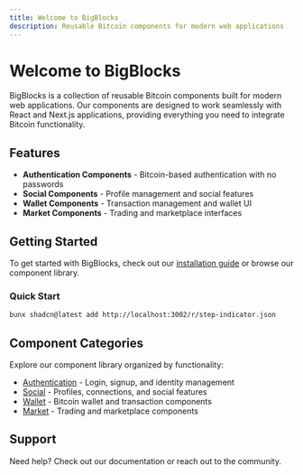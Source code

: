 ```yaml
---
title: Welcome to BigBlocks
description: Reusable Bitcoin components for modern web applications
---
```


# Welcome to BigBlocks

BigBlocks is a collection of reusable Bitcoin components built for modern web applications. Our components are designed to work seamlessly with React and Next.js applications, providing everything you need to integrate Bitcoin functionality.

## Features

- **Authentication Components** - Bitcoin-based authentication with no passwords
- **Social Components** - Profile management and social features
- **Wallet Components** - Transaction management and wallet UI
- **Market Components** - Trading and marketplace interfaces

## Getting Started

To get started with BigBlocks, check out our [installation guide](/docs/installation) or browse our component library.

### Quick Start

```bash
bunx shadcn@latest add http://localhost:3002/r/step-indicator.json
```

## Component Categories

Explore our component library organized by functionality:

- [Authentication](/docs/components/authentication) - Login, signup, and identity management
- [Social](/docs/components/social) - Profiles, connections, and social features
- [Wallet](/docs/components/wallet) - Bitcoin wallet and transaction components
- [Market](/docs/components/market) - Trading and marketplace components

## Support

Need help? Check out our documentation or reach out to the community.